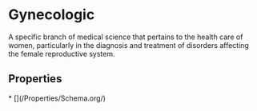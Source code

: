   
# Gynecologic

A specific branch of medical science that pertains to the health care of women, particularly in the diagnosis and treatment of disorders affecting the female reproductive system.

## Properties

<Grid>
* [](/Properties/Schema.org/)
</Grid>

